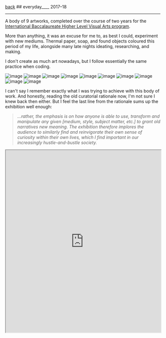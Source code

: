 <div className="heading">
<a className="back" href="/">back</a>
  ## everyday____
  <span>2017–18</span>
</div>

<hr />

A body of 9 artworks, completed over the course of two years for the [International Baccalaureate Higher Level Visual Arts program](https://www.ibo.org/programmes/diploma-programme/curriculum/the-arts/visual-arts/).

More than anything, it was an excuse for me to, as best I could, experiment with new mediums. Thermal paper, soap, and found objects coloured this period of my life, alongside many late nights ideating, researching, and making.

I don't create as much art nowadays, but I follow essentially the same practice when coding.

![image](https://yihui-work.s3.us-east-2.amazonaws.com/everyday_view_1.webp)
![image](https://yihui-work.s3.us-east-2.amazonaws.com/everyday_view_2.webp)
![image](https://yihui-work.s3.us-east-2.amazonaws.com/everyday_movement.webp)
![image](https://yihui-work.s3.us-east-2.amazonaws.com/everyday_trash.webp)
![image](https://yihui-work.s3.us-east-2.amazonaws.com/everyday_crowds.webp)
![image](https://yihui-work.s3.us-east-2.amazonaws.com/everyday_modernism.webp)
![image](https://yihui-work.s3.us-east-2.amazonaws.com/everyday_transactions.webp)
![image](https://yihui-work.s3.us-east-2.amazonaws.com/everyday_pantry.webp)
![image](https://yihui-work.s3.us-east-2.amazonaws.com/everyday_war.webp)
![image](https://yihui-work.s3.us-east-2.amazonaws.com/everyday_news.webp)

I can't say I remember exactly what I was trying to achieve with this body of work. And honestly, reading the old curatorial rationale now, I'm not sure I knew back then either. But I feel the last line from the rationale sums up the exhibition well enough:

> _...rather, the emphasis is on how anyone is able to use, transform and manipulate any given [medium, style, subject matter, etc.] to grant old narratives new meaning. The exhibition therefore implores the audience to similarly find and reinvigorate their own sense of curiosity within their own lives, which I find important in our increasingly hustle-and-bustle society._

<iframe
  className="iframe"
  style={{ border: "none" }}
  width="100%"
  height="590"
  src="https://www.are.na/yihui-h/everyday__/embed"
  title="IB HL VA Exhibition (2018) at School of the Arts, Singapore"
></iframe>

